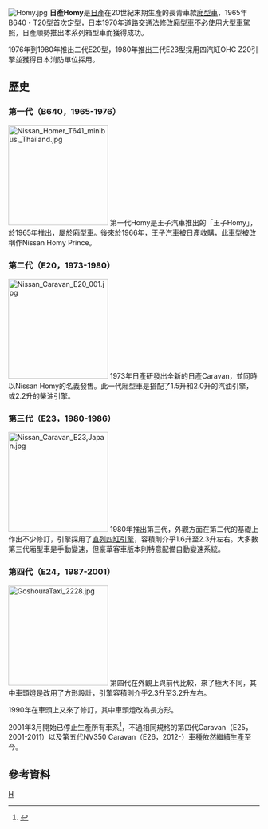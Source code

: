 [[File:Homy.jpg|thumb]]
'''日產Homy'''是[[日產|日產]]在20世紀末期生產的長青車款[[廂型車|廂型車]]，1965年B640・T20型首次定型，日本1970年道路交通法修改廂型車不必使用大型車駕照，日產順勢推出本系列箱型車而獲得成功。

1976年到1980年推出二代E20型，1980年推出三代E23型採用四汽缸OHC Z20引擎並獲得日本消防單位採用。

==歷史==
===第一代（B640，1965-1976）===
[[File:Nissan_Homer_T641_minibus,_Thailand.jpg|200px]]
第一代Homy是王子汽車推出的「王子Homy」，於1965年推出，屬於廂型車。後來於1966年，王子汽車被日產收購，此車型被改稱作Nissan Homy Prince。

{{clear}}

===第二代（E20，1973-1980）===
[[File:Nissan_Caravan_E20_001.jpg|200px]]
1973年日產研發出全新的日產Caravan，並同時以Nissan Homy的名義發售。此一代廂型車是搭配了1.5升和2.0升的汽油引擎，或2.2升的柴油引擎。

{{clear}}

===第三代（E23，1980-1986）===
[[File:Nissan_Caravan_E23,Japan.jpg|200px]]
1980年推出第三代，外觀方面在第二代的基礎上作出不少修訂，引擎採用了[[直列四缸引擎|直列四缸引擎]]，容積則介乎1.6升至2.3升左右。大多數第三代廂型車是手動變速，但豪華客車版本則特意配備自動變速系統。

{{clear}}

===第四代（E24，1987-2001）===
[[File:GoshouraTaxi_2228.jpg|200px]]
第四代在外觀上與前代比較，來了極大不同，其中車頭燈是改用了方形設計，引擎容積則介乎2.3升至3.2升左右。

1990年在車頭上又來了修訂，其中車頭燈改為長方形。

2001年3月開始已停止生產所有車系<ref>{{Cite web |url=https://www.carsensor.net/catalog/nissan/homy/ |title=日産 ホーミー - Carsensor |access-date=2021-03-14 |archive-date=2020-10-10 |archive-url=https://web.archive.org/web/20201010171409/https://www.carsensor.net/catalog/nissan/homy/ |dead-url=no }}</ref>，不過相同規格的第四代Caravan（E25，2001-2011）以及第五代NV350 Caravan（E26，2012-）車種依然繼續生產至今。

{{clear}}

==參考資料==
{{reflist}}

[[Category:日產車款|H]]